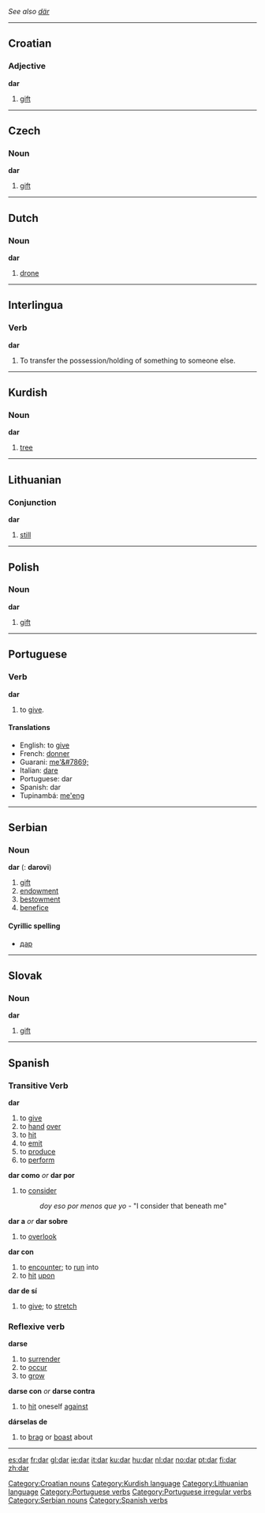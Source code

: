 ''See also [[där]]''

----

==Croatian==

=== Adjective ===
'''dar'''

#[[gift]]

[[Category:Croatian nouns]]

----

==Czech==

===Noun===
'''dar''' {{m}}
#[[gift]]

----
==Dutch==

===Noun===
{{nl-noun|darren|darretje}}
'''dar''' {{m}}
# [[drone]]

----

==Interlingua==

===Verb===
'''dar'''
#To transfer the possession/holding of something to someone else.

----

==Kurdish==

===Noun===
'''dar''' {{f}}
# [[tree]]

[[Category:Kurdish language]]

----

==Lithuanian==

=== Conjunction ===
'''dar'''

#[[still]]

[[Category:Lithuanian language]]

----

==Polish==

===Noun===
'''dar''' {{m}}
#[[gift]]

----

==Portuguese==

===Verb===
'''dar'''
#to [[give]].

====Translations====
*English: to [[give]]
*French: [[donner]]
*Guarani: [[me'&#7869;]]
*Italian: [[dare]]
*Portuguese: dar
*Spanish: dar
*Tupinambá: [[me'eng]]

[[Category:Portuguese verbs]]
[[Category:Portuguese irregular verbs]]

----

==Serbian==

===Noun===
'''dar''' {{m}} {{s}} ({{p}}: '''darovi''')
#[[gift]]
#[[endowment]]
#[[bestowment]]
#[[benefice]]

====Cyrillic spelling====
*[[дар#Serbian|дар]]

[[Category:Serbian nouns]]

----

==Slovak==

===Noun===
'''dar''' {{m}}
#[[gift]]

----

==Spanish==
{{template:Es:-ar(dar)|d|die}}
===Transitive Verb===
'''dar'''
# to [[give]]
# to [[hand]] [[over]]
# to [[hit]]
# to [[emit]]
# to [[produce]]
# to [[perform]]
'''dar como''' ''or'' '''dar por'''
# to [[consider]]
#: ''doy eso por menos que yo'' - "I consider that beneath me"
'''dar a''' ''or'' '''dar sobre'''
# to [[overlook]]
'''dar con'''
# to [[encounter]]; to [[run]] into
# to [[hit]] [[upon]]
'''dar de sí'''
# to [[give]]; to [[stretch]]

===Reflexive verb===
'''darse'''
# to [[surrender]]
# to [[occur]]
# to [[grow]]
'''darse con''' ''or'' '''darse contra'''
# to [[hit]] oneself [[against]]
'''dárselas de'''
# to [[brag]] or [[boast]] about

[[Category:Spanish verbs]]

----

[[es:dar]]
[[fr:dar]]
[[gl:dar]]
[[ie:dar]]
[[it:dar]]
[[ku:dar]]
[[hu:dar]]
[[nl:dar]]
[[no:dar]]
[[pt:dar]]
[[fi:dar]]
[[zh:dar]]